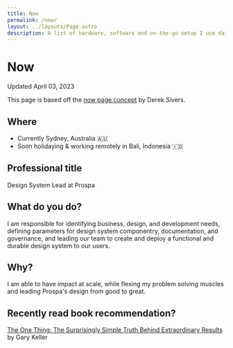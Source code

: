 ```yaml
---
title: Now
permalink: /now/
layout: ../layouts/Page.astro
description: A list of hardware, software and on-the-go setup I use daily.
---
```



# Now

<span class="text-subtle font-code text-sm">Updated April 03, 2023</span>

This page is based off the [now page concept](https://nownownow.com/about) by Derek Sivers.

## Where

- Currently Sydney, Australia 🇦🇺
- Soon holidaying & working remotely in Bali, Indonesia 🇮🇩

## Professional title

Design System Lead at Prospa

## What do you do?

I am responsible for identifying business, design, and development needs, defining parameters for design system componentry, documentation, and governance, and leading our team to create and deploy a functional and durable design system to our users.

## Why?

I am able to have impact at scale, while flexing my problem solving muscles and leading Prospa's design from good to great.

## Recently read book recommendation?

[The One Thing: The Surprisingly Simple Truth Behind Extraordinary Results](https://www.goodreads.com/book/show/16256798-the-one-thing) by Gary Keller
